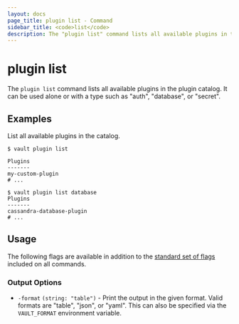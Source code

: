 ```yaml
---
layout: docs
page_title: plugin list - Command
sidebar_title: <code>list</code>
description: The "plugin list" command lists all available plugins in the plugin catalog.
---
```


# plugin list

The `plugin list` command lists all available plugins in the plugin catalog.
It can be used alone or with a type such as "auth", "database", or "secret".

## Examples

List all available plugins in the catalog.

```shell-session
$ vault plugin list

Plugins
-------
my-custom-plugin
# ...

$ vault plugin list database
Plugins
-------
cassandra-database-plugin
# ...
```

## Usage

The following flags are available in addition to the [standard set of
flags](/vault/docs/commands) included on all commands.

### Output Options

- `-format` `(string: "table")` - Print the output in the given format. Valid
  formats are "table", "json", or "yaml". This can also be specified via the
  `VAULT_FORMAT` environment variable.
